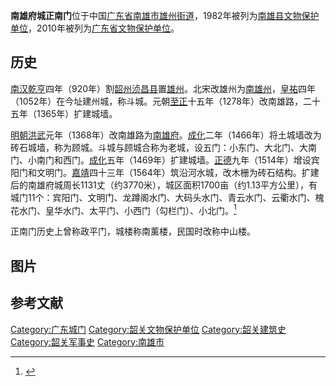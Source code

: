 {{coord|25|07|05|N|114|17|55|E|scale:10000|display=title}}
{{文物保护单位
|名称 = 南雄府城正南门
|图片 = Nanxiong Fucheng Zhengnan Men 2014.01.12 09-24-08.jpg
|级别 = 省级
|省名 = 广东省
|所在 = 南雄市雄州街道
|分类 = 古建筑
|时代 = 清
|编号 = 7-31
|登录 = 2010年5月10日
}}
'''南雄府城正南门'''位于中国[[广东省|广东省]][[南雄市|南雄市]][[雄州街道|雄州街道]]，1982年被列为[[南雄市文物保护单位|南雄县文物保护单位]]，2010年被列为[[广东省文物保护单位|广东省文物保护单位]]。

== 历史 ==

[[南汉|南汉]][[乾亨_(南汉)|乾亨]]四年（920年）割[[韶州|韶州]][[浈昌县|浈昌县]]置[[雄州_(广东)|雄州]]。北宋改雄州为[[南雄州|南雄州]]，[[皇祐|皇祐]]四年（1052年）在今址建州城，称斗城。元朝[[至正|至正]]十五年（1278年）改南雄路，二十五年（1365年）扩建城墙。

[[明朝|明朝]][[洪武|洪武]]元年（1368年）改南雄路为[[南雄府|南雄府]]。[[成化|成化]]二年（1466年）将土城墙改为砖石城墙，称为顾城。斗城与顾城合称为老城，设五门：小东门、大北门、大南门、小南门和西门。[[成化|成化]]五年（1469年）扩建城墙。[[正德_(明朝)|正德]]九年（1514年）增设宾阳门和文明门。[[嘉靖|嘉靖]]四十三年（1564年）筑沿河水城，改木栅为砖石结构。扩建后的南雄府城周长1131丈（约3770米），城区面积1700亩（约1.13平方公里），有城门11个：宾阳门、文明门、龙蹲阁水门、大码头水门、青云水门、云衢水门、槐花水门、皇华水门、太平门、小西门（勾栏门）、小北门。<ref>{{Cite web |url=http://www.nxlyw.gov.cn/List.asp?ID=863 |title=南雄古城——古代南方“小扬州”（上） |accessdate=2015-02-01 |archive-date=2015-02-01 |archive-url=https://web.archive.org/web/20150201161504/http://www.nxlyw.gov.cn/List.asp?ID=863 |dead-url=yes }}</ref>

正南门历史上曾称政平门，城楼称南薰楼，民国时改称中山楼。

== 图片 ==

{{Gallery
|width = 300
|height = 
|lines = 1
|File:Nanxiong Fucheng Zhengnan Men 2014.01.12 09-33-37.jpg|南面
|File:Nanxiong Fucheng Zhengnan Men 2014.01.12 09-33-46.jpg|南面
|File:Nanxiong Fucheng Zhengnan Men 2014.01.12 09-24-43.jpg|南面
|File:Nanxiong Fucheng Zhengnan Men 2014.01.12 09-25-54.jpg|南面
|File:Nanxiong Fucheng Zhengnan Men 2014.01.12 09-26-39.jpg|
|File:Nanxiong Fucheng Zhengnan Men 2014.01.12 09-26-52.jpg|
|File:Nanxiong Fucheng Zhengnan Men 2014.01.12 09-27-22.jpg|北面
|File:Nanxiong Fucheng Zhengnan Men 2014.01.12 09-28-44.jpg|北面
}}

==参考文献==
{{commonscat|South Gate of Nanxiong}}
{{reflist}}

{{韶关市境内的广东省文物保护单位}}

{{DEFAULTSORT:N}}
[[Category:广东城门|Category:广东城门]]
[[Category:韶关文物保护单位|Category:韶关文物保护单位]]
[[Category:韶关建筑史|Category:韶关建筑史]]
[[Category:韶关军事史|Category:韶关军事史]]
[[Category:南雄市|Category:南雄市]]